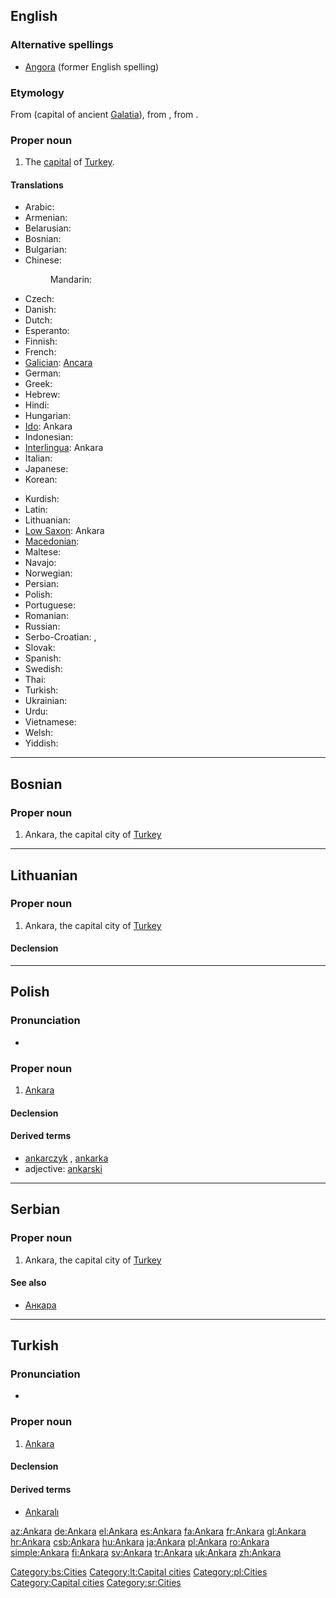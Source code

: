 {{wikipedia}}
{{also|ankara}}
==English==

===Alternative spellings===
* [[Angora]] (former English spelling)

===Etymology===
From {{etyl|la}} {{term|Ancyra|lang=la}} (capital of ancient [[Galatia]]), from {{etyl|grc}} {{term|Ἄγκυρα||sc=Polytonic|tr=Ankura|lang=grc}}, from {{term|ἄγκυρα||anchor|sc=Polytonic|tr=ankura|lang=grc}}.

===Proper noun===
{{infl|en|proper noun}}

# The [[capital]] of [[Turkey]].

====Translations====
{{trans-top|capital of Turkey}}
* Arabic: {{t|ar|أنقرة|f|tr='anqára|sc=Arab}}
* Armenian: {{t-|hy|Անկարա|tr=Ankara}}
* Belarusian: {{t|be|Анкара|f|tr=Ankará|sc=Cyrl}}
* Bosnian: {{t-|bs|Ankara|f}}
* Bulgarian: {{t+|bg|Анкара|f|tr=Ankara}}
* Chinese:
*: Mandarin: {{t|zh|安卡拉|tr=Ānkǎlā|sc=Hani}}
* Czech: {{t-|cs|Ankara}}
* Danish: {{t-|da|Ankara}}
* Dutch: {{t-|nl|Ankara}}
* Esperanto: {{t-|eo|Ankara|xs=Esperanto}}
* Finnish: {{t+|fi|Ankara}}
* French: {{t+|fr|Ankara}}
* [[Galician]]: [[Ancara]]
* German: {{t+|de|Ankara}}
* Greek: {{t|el|Άγκυρα|f|tr=Ánkyra|sc=Grek}}
* Hebrew: {{t|he|אנקרה|f|tr=Ankara|sc=Hebr}}
* Hindi: {{t|hi|अंकारा|tr=aṅkārā|sc=Deva}}
* Hungarian: {{t+|hu|Ankara}}
* [[Ido]]: Ankara
* Indonesian: {{t-|id|Ankara|xs=Indonesian}}
* [[Interlingua]]: Ankara
* Italian: {{t-|it|Ankara|f}}
* Japanese: {{t|ja|アンカラ|tr=Ankara|sc=Jpan}}
* Korean: {{t|ko|앙카라|tr=Angkara|sc=Kore}}
{{trans-mid}}
* Kurdish: {{t+|ku|Enqere}}
* Latin: {{t+|la|Ancyra|f}}
* Lithuanian: {{t-|lt|Ankara|xs=Lithuanian}}
* [[Low Saxon]]: Ankara
* [[Macedonian]]: {{t-|mk|Анкара|f|tr=Ánkara}}
* Maltese: {{t-|mt|Ankara|xs=Maltese}}
* Navajo: {{tø|nv|Ankʼawa}}
* Norwegian: {{t-|no|Ankara}}
* Persian: {{t|fa|آنکارا|tr=Ankara|sc=fa-Arab}}
* Polish: {{t+|pl|Ankara|f}}
* Portuguese: {{t|pt|Ancara|f}}
* Romanian: {{t+|ro|Ankara}}
* Russian: {{t|ru|Анкара|f|tr=Ankará|sc=Cyrl}}
* Serbo-Croatian: {{t|sh|Анкара|f|sc=Cyrl}},  {{t|sh|Ankara|f}}
* Slovak: {{t-|sk|Ankara|f}}
* Spanish: {{t+|es|Angora|f}}
* Swedish: {{t+|sv|Ankara}}
* Thai: {{t|th|อังการา|tr=angkaaraa|sc=Thai}}
* Turkish: {{t+|tr|Ankara}}
* Ukrainian: {{t|uk|Анкара|f|tr=Ankará|sc=Cyrl}}
* Urdu: {{t|ur|انقرہ|sc=ur-Arab}}
* Vietnamese: {{t|vi|Ankara}}
* Welsh: {{t-|cy|Ankara|xs=Welsh}}
* Yiddish: {{t|yi|אנקארא|tr=Ankara|sc=yi-Hebr}}
{{trans-bottom}}

----

==Bosnian==

===Proper noun===
{{infl|bs|proper noun|g=f}}

# Ankara, the capital city of [[Turkey]]

[[Category:bs:Cities]]

----

==Lithuanian==
{{wikipedia|lang=lt}}

===Proper noun===
{{lt-proper noun|f}}

# Ankara, the capital city of [[Turkey]]

====Declension====
{{lt-noun-f-a-unc|Ankar}}

[[Category:lt:Capital cities]]

----

==Polish==

===Pronunciation===
* {{audio|Pl-Ankara.ogg|audio}}

===Proper noun===
{{infl|pl|proper noun|g=f}}

# [[#English|Ankara]]

====Declension====
{{pl-decl-noun-sing
|Ankara
|Ankary
|Ankarze
|Ankarę
|Ankarą
|Ankarze
|Ankaro
}}

====Derived terms====
* [[ankarczyk]] {{m}}, [[ankarka]] {{f}}
* adjective: [[ankarski]]

[[Category:pl:Cities]]

----

==Serbian==

===Proper noun===
{{infl|sr|proper noun|g=f}}

# Ankara, the capital city of [[Turkey]]

====See also====
* [[Анкара#Serbian|Анкара]]

[[Category:Capital cities]]
[[Category:sr:Cities]]

----

==Turkish==

===Pronunciation===
* {{IPA|['ɑn.kɑ.ɾɑ]|lang=tr}}

===Proper noun===
{{infl|tr|proper noun}}

# [[Ankara#English|Ankara]]

====Declension====
{{tr-prop-v-aı}}
{{tr-poss-prop-v-aı}}

====Derived terms====
*[[Ankaralı]]

[[az:Ankara]]
[[de:Ankara]]
[[el:Ankara]]
[[es:Ankara]]
[[fa:Ankara]]
[[fr:Ankara]]
[[gl:Ankara]]
[[hr:Ankara]]
[[csb:Ankara]]
[[hu:Ankara]]
[[ja:Ankara]]
[[pl:Ankara]]
[[ro:Ankara]]
[[simple:Ankara]]
[[fi:Ankara]]
[[sv:Ankara]]
[[tr:Ankara]]
[[uk:Ankara]]
[[zh:Ankara]]